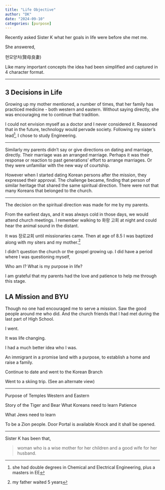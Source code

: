 ```yaml
---
title: "Life Objective"
author: "DK"
date: "2024-09-10"
categories: [purpose]
---
```


Recently asked Sister K what her goals in life were before she met me.

She answered,

현모양처(賢母良妻)

Like many important concepts the idea had been simplified and captured in 4 character format.

----

## 3 Decisions in Life

Growing up my mother mentioned, a number of times, that her family has practiced medicine - both western and eastern.
Without saying directly, she was encouraging me to continue that tradition.

I could not envision myself as a doctor and I never considered it.
Reasoned that in the future, technology would pervade society.
Following my sister's lead^[she had double degrees in Chemical and Electrical Engineering, plus a masters in EE], I chose to study Engineering.

---

Similarly my parents didn't say or give directions on dating and marriage, directly.
Their marriage was an arranged marriage.
Perhaps it was their response or reaction to past generations' effort to arrange marriages.
Or they were unfamiliar with the new way of courtship.

However when I started dating Korean persons after the mission, they expressed their approval.
The challenge became, finding that person of similar heritage that shared the same spiritual direction.
There were not that many Koreans that belonged to the church.

---

The decision on the spiritual direction was made for me by my parents.

From the earliest days, and it was always cold in those days, we would attend church meetings.
I remember walking to 화랑 고회 at night and could hear the animal sound in the distant.

It was 장로교회 until missionaries came.
Then at age of 8.5 I was baptized along with my siters and my mother.^[my father waited 5 years]

I didn't question the church or the gospel growing up.
I did have a period where I was questioning myself, 

Who am I?
What is my purpose in life?

I am grateful that my parents had the love and patience to help me through this stage.

## LA Mission and BYU

Though no one had encouraged me to serve a mission.
Saw the good people around me who did.
And the church friends that I had met during the last part of High School.

I went.

It was life changing.

I had a much better idea who I was.

An immigrant in a promise land with a purpose, to establish a home and raise a family.

Continue to date and went to the Korean Branch

Went to a skiing trip.
(See an alternate view)

--- 

Purpose of Temples Western and Eastern

Story of the Tiger and Bear
What Koreans need to learn
Patience

What Jews need to learn

To be a Zion people.
Door Portal is available
Knock and it shall be opened.

---

Sister K has been that,

>woman who is a wise mother for her children and a good wife for her husband.

